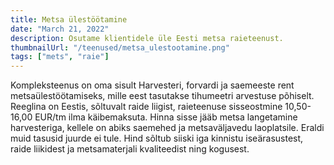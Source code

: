 ```yaml
---
title: Metsa ülestöötamine
date: "March 21, 2022"
description: Osutame klientidele üle Eesti metsa raieteenust.
thumbnailUrl: "/teenused/metsa_ulestootamine.png"
tags: ["mets", "raie"]
---
```


Kompleksteenus on oma sisult Harvesteri, forvardi ja saemeeste rent metsaülestöötamiseks, mille eest tasutakse  tihumeetri arvestuse põhiselt. Reeglina on Eestis, sõltuvalt raide liigist, raieteenuse sisseostmine 10,50-16,00 EUR/tm ilma käibemaksuta. Hinna sisse jääb metsa langetamine harvesteriga, kellele on abiks saemehed ja metsaväljavedu laoplatsile. Eraldi muid tasusid juurde ei tule. Hind sõltub siiski iga kinnistu iseärasustest, raide liikidest ja metsamaterjali kvaliteedist ning kogusest.